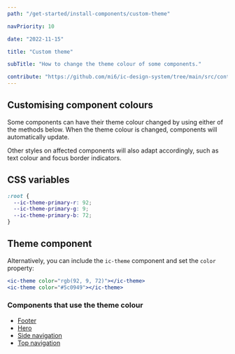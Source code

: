 ```yaml
---
path: "/get-started/install-components/custom-theme"

navPriority: 10

date: "2022-11-15"

title: "Custom theme"

subTitle: "How to change the theme colour of some components."

contribute: "https://github.com/mi6/ic-design-system/tree/main/src/content/structured/get-started/custom-theme.mdx"
---
```


## Customising component colours

Some components can have their theme colour changed by using either of the methods below. When the theme colour is changed, components will automatically update.

Other styles on affected components will also adapt accordingly, such as text colour and focus border indicators.

## CSS variables

```css
:root {
  --ic-theme-primary-r: 92;
  --ic-theme-primary-g: 9;
  --ic-theme-primary-b: 72;
}
```

## Theme component

Alternatively, you can include the `ic-theme` component and set the `color` property:

```jsx
<ic-theme color="rgb(92, 9, 72)"></ic-theme>
<ic-theme color="#5c0949"></ic-theme>
```

### Components that use the theme colour

- [Footer](/components/footer)
- [Hero](/components/hero)
- [Side navigation](/components/side-nav)
- [Top navigation](/components/top-nav)
